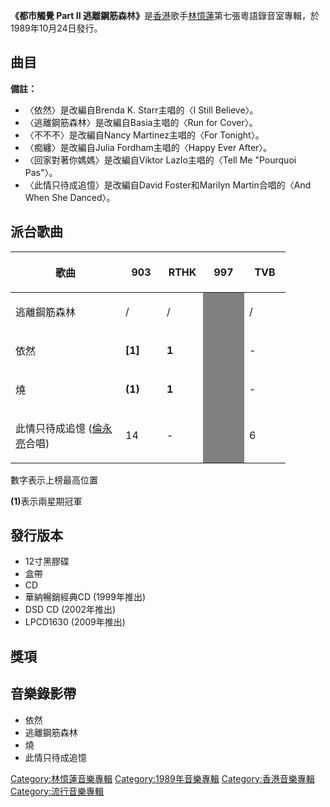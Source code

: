 
{{Infobox Album 
| Name		= 都市觸覺 Part II 逃離鋼筋森林
| Type		= [[專輯|專輯]]
| Artist	= [[林憶蓮|林憶蓮]] 
| Cover		= sandylam_flc01.jpg
| Released	= 1989年10月24日
| Recorded	= 1989年7月
| Length	= 
| Genre		= [[粵語流行音樂|粵語流行音樂]] 
| Label		= 
| Producer	= 許願
| Last album	= [[City_Rhythm_Take_Two|City Rhythm Take Two]]<br>（1989年4月）
| This album	= '''都市觸覺 Part II 逃離鋼筋森林'''<br>（1989年10月24日）
| Next album	= [[都市觸覺之推搪|都市觸覺之推搪]]<br>（1990年3月27日）
}}

'''《都市觸覺 Part II 逃離鋼筋森林》'''是[[香港|香港]]歌手[[林憶蓮|林憶蓮]]第七張粵語錄音室專輯，於1989年10月24日發行。

==曲目==
{{Tracklist/common
| all_producer = [[倫永亮|倫永亮]]、許願　<small>（下面註明例外曲目）</small>

| music_credits = yes
| lyrics_credits = yes
| arranger_credits = yes

| title1 = 依然
| note1 = 
| music1 = Antonina Armato、Giuseppe Cantarelli
| lyrics1 = [[林振強|林振強]]
| arranger1 = Alexander De La Cruz
| extra1 = 
| length1 = 4:53

| title2 = 逃離鋼筋森林
| note2 = 
| music2 = Basia Trzetrzelewska、Danny White、Peter Ross
| lyrics2 = 林振強
| arranger2 = [[杜自持|杜自持]]
| extra2 = 
| length2 = 3:36

| title3 = 擁有
| note3 = 電影《說謊的女人》插曲
| music3 = 倫永亮
| lyrics3 = [[卡龍|卡龍]]
| arranger3 = 倫永亮
| extra3 = 
| length3 = 3:55

| title4 = 燒
| note4 = 
| music4 = 倫永亮
| lyrics4 = 林振強
| arranger4 = 倫永亮
| extra4 = 
| length4 = 4:45

| title5 = 可以… 可是
| note5 = 
| longnote5 = 
| music5 = 區新明
| lyrics5 = [[周禮茂|周禮茂]]
| arranger5 = 倫永亮
| extra5 = 
| length5 = 4:44

| title6 = 不不不
| note6 = 監製：倫永亮、許願、楊振龍
| music6 = Phil George、Donna Pacifici
| lyrics6 = 周禮茂
| arranger6 = 杜自持
| extra6 = 
| length6 = 4:14

| title7 = 痴纏
| note7 = 
| music7 = Julia Fordham
| lyrics7 = [[潘源良|潘源良]]
| arranger7 = [[周啟生|周啟生]]
| extra7 = 
| length7 = 3:24

| title8 = 回家對著你媽媽
| note8 = 
| music8 = David Linx、Nicolas Fiszman
| lyrics8 = 周禮茂
| arranger8 = [[鮑比達|鮑比達]]
| extra8 = 
| length8 = 3:32

| title9 = 別再靠緊我
| note9 = 無線電視劇《千外有千》主題曲
| music9 = [[陳永良|陳永良]]
| lyrics9 = [[小美|小美]]
| arranger9 = 陳永良
| extra9 = 
| length9 = 4:20

| title10 = 此情只待成追憶
| note10 = 倫永亮合唱
| music10 = David Foster、Linda Thompson-Jenner
| lyrics10 = 卡龍
| arranger10 = 倫永亮
| extra10 = 
| length10 = 3:56

| title11 = 為何相愛・為何結束
| note11 = 
| longnote11 = 
| music11 = [[黎允文|黎允文]]
| lyrics11 = 潘源良
| arranger11 = 黎允文
| extra11 = 
| length11 = 4:29
}}

'''備註：'''
* 〈依然〉是改編自Brenda K. Starr主唱的〈I Still Believe〉。
* 〈逃離鋼筋森林〉是改編自Basia主唱的〈Run for Cover〉。
* 〈不不不〉是改編自Nancy Martinez主唱的〈For Tonight〉。
* 〈痴纏〉是改編自Julia Fordham主唱的〈Happy Ever After〉。
* 〈回家對著你媽媽〉是改編自Viktor Lazlo主唱的〈Tell Me "Pourquoi Pas"〉。
* 〈此情只待成追憶〉是改編自David Foster和Marilyn Martin合唱的〈And When She Danced〉。

==派台歌曲==
{{Main|林憶蓮音樂專輯#派台作品}}

{| class="wikitable" cellpadding="1"
|-
! width="160"| 歌曲 || width="50"| 903 || width="50"| RTHK || width="50"| 997 || width="50"| TVB 
|-
| 逃離鋼筋森林 || / || / || style="background:#808080" |   || /
|-
| 依然 || '''[1]''' || '''1''' || style="background:#808080" |   || - 
|-
| 燒 || '''(1)''' || '''1''' || style="background:#808080" |   || -
|-
| 此情只待成追憶 ([[倫永亮|倫永亮]]合唱) || 14 || - || style="background:#808080" |   || 6
|}

數字表示上榜最高位置

'''(1)'''表示兩星期冠軍

==發行版本==
* 12寸黑膠碟
* 盒帶
* CD
* 華納暢銷經典CD (1999年推出)
* DSD CD (2002年推出)
* LPCD1630 (2009年推出)

==獎項==

==音樂錄影帶==
* 依然
* 逃離鋼筋森林
* 燒
* 此情只待成追憶 

{{林憶蓮}}

[[Category:林憶蓮音樂專輯|Category:林憶蓮音樂專輯]]
[[Category:1989年音樂專輯|Category:1989年音樂專輯]]
[[Category:香港音樂專輯|Category:香港音樂專輯]]
[[Category:流行音樂專輯|Category:流行音樂專輯]]